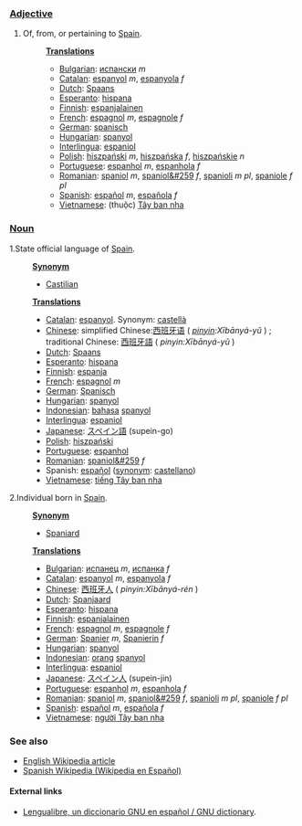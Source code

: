 ===[[Adjective]]===
#Of, from, or pertaining to [[w:Spain|Spain]].
#:'''[[Translation]]s'''
#:*[[Bulgarian]]: [[испански]] ''m''
#:*[[Catalan]]: [[espanyol]] ''m'', [[espanyola]] ''f''
#:*[[Dutch]]: [[Spaans]]
#:*[[Esperanto]]: [[hispana]]
#:*[[Finnish]]: [[espanjalainen]]
#:*[[French]]: [[espagnol]] ''m'', [[espagnole]] ''f''
#:*[[German]]: [[spanisch]]
#:*[[Hungarian]]: [[spanyol]]
#:*[[Interlingua]]: [[espaniol]]
#:*[[Polish]]: [[hiszpański]] ''m'', [[hiszpańska]] ''f'', [[hiszpańskie]] ''n''
#:*[[Portuguese]]: [[espanhol]] ''m'', [[espanhola]] ''f''
#:*[[Romanian]]: [[spaniol]] ''m'', [[spaniol&#259]] ''f'', [[spanioli]] ''m pl'', [[spaniole]] ''f pl''
#:*[[Spanish]]: [[español]] ''m'', [[española]] ''f''
#:*[[Vietnamese]]: (thuộc) [[Tây ban nha]]

===[[Noun]]===
1.State official language of [[w:Spain|Spain]].
:'''[[Synonym]]'''
:*[[Castilian]]
:'''[[Translation]]s'''
:*[[Catalan]]: [[espanyol]]. Synonym: [[castellà]]
:*[[Chinese]]: simplified Chinese:[[西班牙语]] ( ''[[pinyin]]:Xībānyá-yǔ'' ) ; traditional Chinese: [[西班牙語]]  ( ''pinyin:Xībānyá-yǔ'' ) 
:*[[Dutch]]: [[Spaans]]
:*[[Esperanto]]: [[hispana]]
:*[[Finnish]]: [[espanja]]
:*[[French]]: [[espagnol]] ''m''
:*[[German]]: [[Spanisch]]
:*[[Hungarian]]: [[spanyol]]
:*[[Indonesian]]: [[bahasa]] [[spanyol]]
:*[[Interlingua]]: [[espaniol]]
:*[[Japanese]]: [[スペイン語]] (supein-go)
:*[[Polish]]: [[hiszpański]]
:*[[Portuguese]]: [[espanhol]]
:*[[Romanian]]: [[spaniol&#259]] ''f''
:*Spanish: [[español]] ([[synonym]]: [[castellano]])
:*[[Vietnamese]]: [[tiếng Tây ban nha]]

2.Individual born in [[w:Spain|Spain]].
:'''[[Synonym]]'''
:*[[Spaniard]]
:'''[[Translation]]s'''
:*[[Bulgarian]]: [[испанец]] ''m'', [[испанка]] ''f''
:*[[Catalan]]: [[espanyol]] ''m'', [[espanyola]] ''f''
:*[[Chinese]]: [[西班牙人]] ( ''pinyin:Xībānyá-rén'' )
:*[[Dutch]]: [[Spanjaard]]
:*[[Esperanto]]: [[hispana]]
:*[[Finnish]]: [[espanjalainen]]
:*[[French]]: [[espagnol]] ''m'', [[espagnole]] ''f''
:*[[German]]: [[Spanier]] ''m'', [[Spanierin]] ''f''
:*[[Hungarian]]: [[spanyol]]
:*[[Indonesian]]: [[orang]] [[spanyol]]
:*[[Interlingua]]: [[espaniol]]
:*[[Japanese]]: [[スペイン人]] (supein-jin)
:*[[Portuguese]]:  [[espanhol]] ''m'', [[espanhola]] ''f''
:*[[Romanian]]: [[spaniol]] ''m'', [[spaniol&#259]] ''f'', [[spanioli]] ''m pl'', [[spaniole]] ''f pl''
:*[[Spanish]]: [[español]] ''m'', [[española]] ''f''
:*[[Vietnamese]]: [[người Tây ban nha]]

===See also===
*[[w:Spanish|English Wikipedia article]]
*[http://es.wikipedia.org/ Spanish Wikipedia (Wikipedia en Español)]

==== External links====
*[http://gnucvs.vlsm.org/wwwes/lengualibre/inicio.html Lengualibre, un diccionario GNU en español / GNU dictionary].
